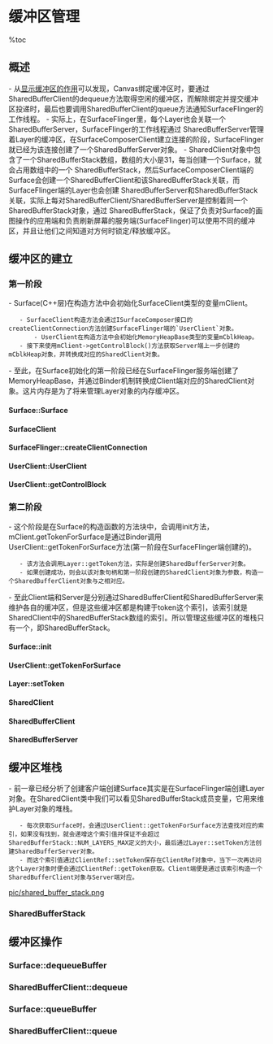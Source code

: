 = 缓冲区管理 =

%toc

== 概述 ==
- 从[[显示缓冲区的作用]]可以发现，Canvas绑定缓冲区时，要通过SharedBufferClient的dequeue方法取得空闲的缓冲区，而解除绑定并提交缓冲区投递时，最后也要调用SharedBufferClient的queue方法通知SurfaceFlinger的工作线程。
- 实际上，在SurfaceFlinger里，每个Layer也会关联一个SharedBufferServer，SurfaceFlinger的工作线程通过 SharedBufferServer管理着Layer的缓冲区，在SurfaceComposerClient建立连接的阶段，SurfaceFlinger就已经为该连接创建了一个SharedBufferServer对象。
- SharedClient对象中包含了一个SharedBufferStack数组，数组的大小是31，每当创建一个Surface，就会占用数组中的一个 SharedBufferStack，然后SurfaceComposerClient端的Surface会创建一个SharedBufferClient和该SharedBufferStack关联，而SurfaceFlinger端的Layer也会创建 SharedBufferServer和SharedBufferStack关联，实际上每对SharedBufferClient/SharedBufferServer是控制着同一个SharedBufferStack对象，通过 SharedBufferStack，保证了负责对Surface的画图操作的应用端和负责刷新屏幕的服务端(SurfaceFlinger)可以使用不同的缓冲区，并且让他们之间知道对方何时锁定/释放缓冲区。

== 缓冲区的建立 ==
=== 第一阶段 ===
- Surface(C++层)在构造方法中会初始化SurfaceClient类型的变量mClient。
    - SurfaceClient构造方法会通过ISurfaceComposer接口的createClientConnection方法创建SurfaceFlinger端的`UserClient`对象。
        - UserClient在构造方法中会初始化MemoryHeapBase类型的变量mCblkHeap。
    - 接下来使用mClient->getControlBlock()方法获取Server端上一步创建的mCblkHeap对象，并转换成对应的SharedClient对象。
- 至此，在Surface初始化的第一阶段已经在SurfaceFlinger服务端创建了MemoryHeapBase，并通过Binder机制转换成Client端对应的SharedClient对象。这片内存是为了将来管理Layer对象的内存缓冲区。


==== Surface::Surface ====
{{{class="brush:c++"
Surface::Surface(const sp<SurfaceControl>& surface)
    : mBufferMapper(GraphicBufferMapper::get()),
      mClient(SurfaceClient::getInstance()),    // 初始化SurfaceClient
      mSharedBufferClient(NULL),
      mInitCheck(NO_INIT),
      mSurface(surface->mSurface),
      mIdentity(surface->mIdentity),
      mFormat(surface->mFormat), mFlags(surface->mFlags),
      mWidth(surface->mWidth), mHeight(surface->mHeight)
{
    ......
    init();
}
}}}

==== SurfaceClient ====
{{{class="brush:c++"
class SurfaceClient : public Singleton<SurfaceClient>
{
    sp<ISurfaceComposerClient> mClient;
    ......

    SurfaceClient() : Singleton<SurfaceClient>(), mStatus(NO_INIT)
    {
        sp<ISurfaceComposer> sf(ComposerService::getComposerService());
        mComposerService = sf;
        // 从SurfaceFlinger创建UserClient对象
        mClient = sf->createClientConnection();
        if (mClient != NULL) {
            // 获得SurfaceFlinger服务端的内存对象并转换成SharedClient
            mControlMemory = mClient->getControlBlock();
            if (mControlMemory != NULL) {
                mControl = static_cast<SharedClient *>(
                        mControlMemory->getBase());
                if (mControl) {
                    mStatus = NO_ERROR;
                }
            }
        }
    }
    
    ......
public:
    SharedClient* getSharedClient() const {
        return mControl;
    }
    ssize_t getTokenForSurface(const sp<ISurface>& sur) const {
        // TODO: we could cache a few tokens here to avoid an IPC
        return mClient->getTokenForSurface(sur);
    }
    ...... 
};
}}}

==== SurfaceFlinger::createClientConnection ====
{{{class="brush:c++"
sp<ISurfaceComposerClient> SurfaceFlinger::createClientConnection()
{
    sp<ISurfaceComposerClient> bclient;
    sp<UserClient> client(new UserClient(this));
    status_t err = client->initCheck();
    if (err == NO_ERROR) {
        bclient = client;
    }
    return bclient;
}
}}}

==== UserClient::UserClient ====
{{{class="brush:c++"
UserClient::UserClient(const sp<SurfaceFlinger>& flinger)
    : ctrlblk(0), mBitmap(0), mFlinger(flinger)
{
    const int pgsize = getpagesize();
    const int cblksize = ((sizeof(SharedClient)+(pgsize-1))&~(pgsize-1));

    // 创建MemoryHeapBase对象
    mCblkHeap = new MemoryHeapBase(cblksize, 0,
            "SurfaceFlinger Client control-block");

    ctrlblk = static_cast<SharedClient *>(mCblkHeap->getBase());
    if (ctrlblk) { // construct the shared structure in-place.
        new(ctrlblk) SharedClient;
    }
}
}}}

==== UserClient::getControlBlock ====
{{{class="brush:c++"
sp<IMemoryHeap> UserClient::getControlBlock() const {
    return mCblkHeap;
}
}}}

=== 第二阶段 ===
- 这个阶段是在Surface的构造函数的方法块中，会调用init方法，mClient.getTokenForSurface是通过Binder调用UserClient::getTokenForSurface方法(第一阶段在SurfaceFlinger端创建的)。
    - 该方法会调用Layer::getToken方法，实际是创建SharedBufferServer对象。
    - 如果创建成功，则会以该对象句柄和第一阶段创建的SharedClient对象为参数，构造一个SharedBufferClient对象与之相对应。
- 至此Client端和Server是分别通过SharedBufferClient和SharedBufferServer来维护各自的缓冲区，但是这些缓冲区都是构建于token这个索引，该索引就是SharedClient中的SharedBufferStack数组的索引。所以管理这些缓冲区的堆栈只有一个，即SharedBufferStack。

==== Surface::init ====
{{{class="brush:c++"
void Surface::init()
{
    ......
    if (mSurface != 0 && mClient.initCheck() == NO_ERROR) {
        // 获得对应Server端的缓冲区句柄
        int32_t token = mClient.getTokenForSurface(mSurface);
        if (token >= 0) {
            // 初始化SharedBufferClient对象
            mSharedBufferClient = new SharedBufferClient(
                    mClient.getSharedClient(), token, 2, mIdentity);
            mInitCheck = mClient.getSharedClient()->validate(token);
        }
    }
}
}}}

==== UserClient::getTokenForSurface ====
{{{class="brush:c++"
ssize_t UserClient::getTokenForSurface(const sp<ISurface>& sur) const
{
    int32_t name = NAME_NOT_FOUND;
    sp<Layer> layer(mFlinger->getLayer(sur));
    if (layer == 0) return name;

    // if this layer already has a token, just return it
    name = layer->getToken();
    if ((name >= 0) && (layer->getClient() == this))
        return name;

    name = 0;
    do {
        int32_t mask = 1LU<<name;
        if ((android_atomic_or(mask, &mBitmap) & mask) == 0) {
            // we found and locked that name
            status_t err = layer->setToken(
                    const_cast<UserClient*>(this), ctrlblk, name);
            if (err != NO_ERROR) {
                // free the name
                android_atomic_and(~mask, &mBitmap);
                name = err;
            }
            break;
        }
        if (++name >= SharedBufferStack::NUM_LAYERS_MAX)
            name = NO_MEMORY;
    } while(name >= 0);

    return name;
}
}}}

==== Layer::setToken ====
{{{class="brush:c++"
status_t Layer::setToken(const sp<UserClient>& userClient,
        SharedClient* sharedClient, int32_t token)
{
    // 创建SharedBufferServer
    sp<SharedBufferServer> lcblk = new SharedBufferServer(
            sharedClient, token, mBufferManager.getDefaultBufferCount(),
            getIdentity());

    // 保存在ClientRef中
    status_t err = mUserClientRef.setToken(userClient, lcblk, token);
    ......

    return err;
}
}}}

==== SharedClient ====
{{{class="brush:c++"
class SharedClient
{
public:
    SharedClient();
    ~SharedClient();
    status_t validate(size_t token) const;

private:
    friend class SharedBufferBase;
    friend class SharedBufferClient;
    friend class SharedBufferServer;

    // 用来锁定共享的内存
    Mutex lock;
    Condition cv;
    // NUM_LAYERS_MAX = 31
    SharedBufferStack surfaces[ SharedBufferStack::NUM_LAYERS_MAX ];
};
}}}

==== SharedBufferClient ====
{{{class="brush:c++"
class SharedBufferClient : public SharedBufferBase
{
public:
    ......
    ssize_t dequeue();
    status_t undoDequeue(int buf);
    
    status_t lock(int buf);
    status_t cancel(int buf);
    status_t queue(int buf);
    bool needNewBuffer(int buffer) const;
    status_t setDirtyRegion(int buffer, const Region& reg);
    status_t setCrop(int buffer, const Rect& reg);
    status_t setTransform(int buffer, uint32_t transform);

    class SetBufferCountCallback {
        friend class SharedBufferClient;
        virtual status_t operator()(int bufferCount) const = 0;
    protected:
        virtual ~SetBufferCountCallback() { }
    };
    status_t setBufferCount(int bufferCount, const SetBufferCountCallback& ipc);
    ......
};
}}}

==== SharedBufferServer ====
{{{class="brush:c++"
class SharedBufferServer
    : public SharedBufferBase,
      public LightRefBase<SharedBufferServer>
{
public:
    ......
    ssize_t retireAndLock();
    void setStatus(status_t status);
    status_t reallocateAll();
    status_t reallocateAllExcept(int buffer);
    int32_t getQueuedCount() const;
    Region getDirtyRegion(int buffer) const;
    Rect getCrop(int buffer) const;
    uint32_t getTransform(int buffer) const;

    status_t resize(int newNumBuffers);

    SharedBufferStack::Statistics getStats() const;
    ...... 
}}}

== 缓冲区堆栈 ==
- 前一章已经分析了创建客户端创建Surface其实是在SurfaceFlinger端创建Layer对象。在SharedClient类中我们可以看见SharedBufferStack成员变量，它用来维护Layer对象的堆栈。
    - 每次获取Surface时，会通过UserClient::getTokenForSurface方法查找对应的索引，如果没有找到，就会递增这个索引值并保证不会超过SharedBufferStack::NUM_LAYERS_MAX定义的大小，最后通过Layer::setToken方法创建SharedBufferServer对象。
    - 而这个索引值通过ClientRef::setToken保存在ClientRef对象中，当下一次再访问这个Layer对象时便会通过ClientRef::getToken获取。Client端便是通过该索引构造一个SharedBufferClient对象与Server端对应。

[[pic/shared_buffer_stack.png]]

=== SharedBufferStack ===
{{{class="brush:c++"
class SharedBufferStack
{
    friend class SharedClient;
    friend class SharedBufferBase;
    friend class SharedBufferClient;
    friend class SharedBufferServer;

public:
    // 最大Layer
    static const unsigned int NUM_LAYERS_MAX  = 31;
    // 最大buffer
    static const unsigned int NUM_BUFFER_MAX  = 16;
    // 最小buffer
    static const unsigned int NUM_BUFFER_MIN  = 2;
    // 最大显示
    static const unsigned int NUM_DISPLAY_MAX = 4;

    ...... 
    SharedBufferStack();
    void init(int32_t identity);
    status_t setDirtyRegion(int buffer, const Region& reg);
    status_t setCrop(int buffer, const Rect& reg);
    status_t setTransform(int buffer, uint8_t transform);
    Region getDirtyRegion(int buffer) const;
    Rect getCrop(int buffer) const;
    uint32_t getTransform(int buffer) const;
    ...... 
};
}}}

== 缓冲区操作 ==

=== Surface::dequeueBuffer ===
{{{class="brush:c++"
int Surface::dequeueBuffer(android_native_buffer_t** buffer)
{
    ......
    ssize_t bufIdx = mSharedBufferClient->dequeue();
    
    ......
    if (err == NO_ERROR) {
        mDirtyRegion.set(backBuffer->width, backBuffer->height);
        *buffer = backBuffer.get();
    } else {
        mSharedBufferClient->undoDequeue(bufIdx);
    }

    return err;
}
}}}

=== SharedBufferClient::dequeue ===
{{{class="brush:c++"
ssize_t SharedBufferClient::dequeue()
{
    SharedBufferStack& stack( *mSharedStack );

    ......
    DequeueCondition condition(this);
    status_t err = waitForCondition(condition);
    
    ......
    DequeueUpdate update(this);
    updateCondition( update );

    ......
    return dequeued;
}
}}}

=== Surface::queueBuffer ===
{{{class="brush:c++"
int Surface::queueBuffer(android_native_buffer_t* buffer)
{
    ......
    mSharedBufferClient->setTransform(bufIdx, mNextBufferTransform);
    mSharedBufferClient->setCrop(bufIdx, mNextBufferCrop);
    mSharedBufferClient->setDirtyRegion(bufIdx, mDirtyRegion);
    err = mSharedBufferClient->queue(bufIdx);

    if (err == NO_ERROR) {
        mClient.signalServer();
    }
    return err;
}
}}}

=== SharedBufferClient::queue ===
{{{class="brush:c++"
status_t SharedBufferClient::queue(int buf)
{
    RWLock::AutoRLock _rd(mLock);

    SharedBufferStack& stack( *mSharedStack );

    queued_head = (queued_head + 1) % mNumBuffers;
    stack.index[queued_head] = buf;

    QueueUpdate update(this);
    status_t err = updateCondition( update );

    const nsecs_t now = systemTime(SYSTEM_TIME_THREAD);
    stack.stats.totalTime = ns2us(now - mDequeueTime[buf]);
    return err;
}
}}}

